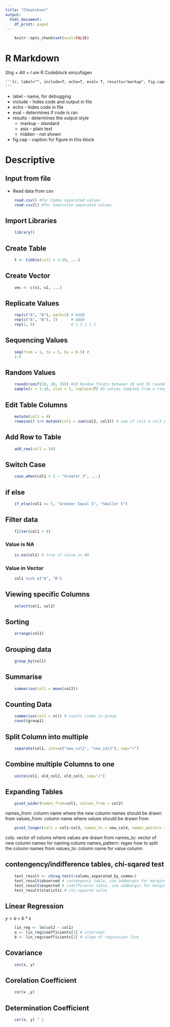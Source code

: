 ```yaml
---
title: "Cheatsheet"
output:
  html_document:
    df_print: paged
---
```


```r
    knitr::opts_chunk$set(eval=FALSE)
```


# R Markdown

*Strg + Alt + I* um R Codeblock einzufügen

```md
'''{r, label="", include=T, echo=T, eval= T, results="markup", fig.cap=""}
'''
```

- label - name, for debugging
- include - hides code and output in file
- echo - hides code in file
- eval - determines if code is ran
- results - determines the output style
    - markup - standard
    - asis - plain text
    - hidden - not shown
- fig.cap - caption for figure in this block

# Descriptive

## Input from file

- Read data from csv
```r
    read.csv() #for Comma separated values
    read.csv2() #for Semicolon separated values
```

## Import Libraries

```r
    library()
```

## Create Table

```r
    t <- tibble(col1 = 1:29, ...)
```

## Create Vector
```r
    vec <- c(v1, v2, ...)
```

## Replicate Values
```r
    rep(c("A", "B"), each=2) # AABB
    rep(c("A", "B"), 2)      # ABAB
    rep(1, 5)                # 1 1 1 1 1
```

## Sequencing Values
```r
    seq(from = 1, to = 5, by = 0.5) #
    1:5
```
## Random Values

```r
    round(runif(10, 20, 35)) #10 Random floats between 20 and 35 rounded to int
    sample(x = 1:10, size = 5, replace=T) #5 values sampled from a range from 1 to 10, multiples allowed 
```

## Edit Table Columns
```r
    mutate(col1 = 4)
    rowwise() %>% mutate(col1 = sum(col2, col3)) # sum of col2 & col3 per row
```

## Add Row to Table
```r
    add_row(col1 = 34)
```

## Switch Case
```r
    case_when(col1 > 3 ~ "Greater 3", ...)
```

## if else
```r
    if_else(col1 >= 5, "Greater Equal 5", "Smaller 5")
```

## Filter data
```r
    filter(col1 > 6)
```

### Value is NA
```r
    is.na(col1) # true if value is NA
```

### Value in Vector
```r
    col1 %in% c("A", "B")
```

## Viewing specific Columns
```r
    select(col1, col2)
```

## Sorting
```r
    arrange(col1)
```

## Grouping data
```r
    group_by(col1)
```

## Summarise
```r
    summarise(col1 = mean(col2))
```

## Counting Data
```r
    summarise(col1 = n()) # counts items in group
    count(group1) 
```


## Split Column into multiple
```r
    separate(col1, into=c("new_col2", "new_col3"), sep="/")
```

## Combine multiple Columns to one

```r
    unite(col1, old_col2, old_col3, sep="/")
```

## Expanding Tables 
```r
    pivot_wider(names_from=col1, values_from = col2)
```
    
names_from: column name where the new column names should be drawn from
values_from: column name where values should be drawn from

```r
    pivot_longer(cols = col1:col3, names_to = new_col4, names_pattern = "(.)(.)", values_to = new_col5)
```
    
cols: vector of colums where values are drawn from
names_to: vector of new column names for naming colums
names_pattern: regex how to split the column names from <cols>
values_to: column name for value column

## contengency/indifference tables, chi-sqared test
```r
    test_result <- chisq.test(<colums_separated_by_comma>)
    test_result$observed # contengency table, use addmargin for margins
    test_result$expected # indifference table, use addmargin for margins 
    test_result$statistic # chi-squared value
```

## Linear Regression 
$y = a + b * x$
```r
    lin_reg <- lm(col2 ~ col1)
    a <- lin_reg$coefficients[1] # intercept
    b <- lin_reg$coefficients[2] # slope of regression line
```

## Covariance
```r
    cov(x, y)
```

## Corelation Coefficient
```r
    cor(x ,y)
```

## Determination Coefficient
```r
    cor(x, y) ^ 2
```

